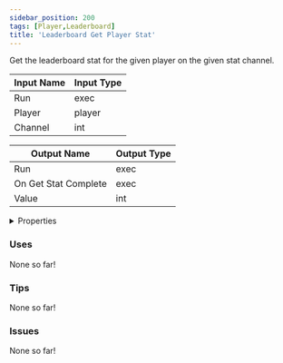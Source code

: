 ```yaml
---
sidebar_position: 200
tags: [Player,Leaderboard]
title: 'Leaderboard Get Player Stat'
---
```


Get the leaderboard stat for the given player on the given stat channel.




<EsbSvg />

| Input Name | Input Type |
|-----------|-----------|
| Run | exec |
| Player | player |
| Channel | int |

| Output Name | Output Type |
|-----------|-----------|
| Run | exec |
| On Get Stat Complete | exec |
| Value | int |


<details>
  <summary>Properties</summary>
  <div>
    <div>
    <table>
      <thead>
        <tr>
          <th>Is beta required?</th>
          <th>❌</th>
        </tr>
        <tr>
          <th>Is this chip a trolling risk?</th>
          <th>❌</th>
        </tr>
        <tr>
          <th>Is this chip a role assignment risk?</th>
          <th>❌</th>
        </tr>
        <tr>
          <th>Chip UUID</th>
          <th>12cf9781-1e1b-4e59-a783-c7214b66be8a</th>
        </tr>
      </thead>
    </table>
    </div>
  </div>
</details>

### Uses

None so far!

### Tips

None so far!

### Issues

None so far!